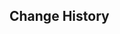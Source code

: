 {{Repertoire of Myriad Melodies Score
|name        = Rapid as Wildfires
|image       = Repertoire of Myriad Melodies Cover 15.png
|album       = Liyue: Jade Moon Upon a Sea of Clouds
|order       = 3
|soundtrack  = Rapid as Wildfires
|bpm         = 116
|duration    = 2m 7s
|level_1     = Normal
|stars_1     = 1
|reward_1    = Repertoire Coins*20
|notes_1     = 138
|level_2     = Hard
|stars_2     = 3
|reward_2    = Repertoire Coins*40
|notes_2     = 189
|level_3     = Pro
|stars_3     = 5
|reward_3    = Repertoire Coins*60
|notes_3     = 260
|level_4     = Legendary
|stars_4     = 7
|notes_4     = 474
}}

==Change History==
{{Change History|5.3}}
